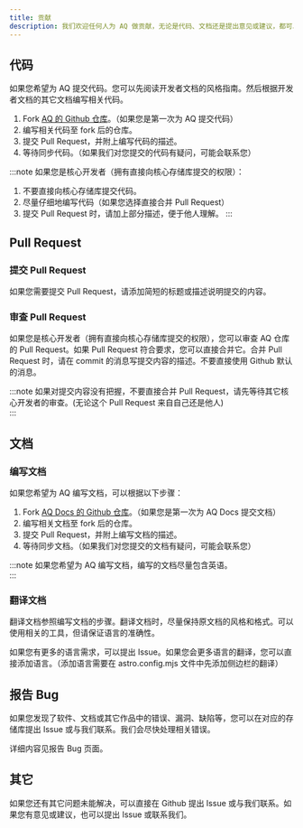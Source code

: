 ```yaml
---
title: 贡献
description: 我们欢迎任何人为 AQ 做贡献，无论是代码、文档还是提出意见或建议，都可以促进 AQ 的发展。这里会告诉你怎样为 AQ 做贡献。
---
```


## 代码
如果您希望为 AQ 提交代码。您可以先阅读开发者文档的风格指南。然后根据开发者文档的其它文档编写相关代码。<br/>

1. Fork [AQ 的 Github 仓库](https://github.com/aq-org/AQ)。（如果您是第一次为 AQ 提交代码）
2. 编写相关代码至 fork 后的仓库。
3. 提交 Pull Request，并附上编写代码的描述。
4. 等待同步代码。（如果我们对您提交的代码有疑问，可能会联系您）

:::note
如果您是核心开发者（拥有直接向核心存储库提交的权限）：
1. 不要直接向核心存储库提交代码。
2. 尽量仔细地编写代码（如果您选择直接合并 Pull Request）
3. 提交 Pull Request 时，请加上部分描述，便于他人理解。
:::

## Pull Request
### 提交 Pull Request
如果您需要提交 Pull Request，请添加简短的标题或描述说明提交的内容。<br/>

### 审查 Pull Request
如果您是核心开发者（拥有直接向核心存储库提交的权限），您可以审查 AQ 仓库的 Pull Request。如果 Pull Request 符合要求，您可以直接合并它。合并 Pull Request 时，请在 commit 的消息写提交内容的描述。不要直接使用 Github 默认的消息。<br/>

:::note
如果对提交内容没有把握，不要直接合并 Pull Request，请先等待其它核心开发者的审查。(无论这个 Pull Request 来自自己还是他人)<br/>
:::

## 文档
### 编写文档
如果您希望为 AQ 编写文档，可以根据以下步骤：<br/>

1. Fork [AQ Docs 的 Github 仓库](https://github.com/aq-org/docs)。（如果您是第一次为 AQ Docs 提交文档）
2. 编写相关文档至 fork 后的仓库。
3. 提交 Pull Request，并附上编写文档的描述。
4. 等待同步文档。（如果我们对您提交的文档有疑问，可能会联系您）

:::note
如果您希望为 AQ 编写文档，编写的文档尽量包含英语。<br/>
:::

### 翻译文档
翻译文档参照编写文档的步骤。翻译文档时，尽量保持原文档的风格和格式。可以使用相关的工具，但请保证语言的准确性。<br/>

如果您有更多的语言需求，可以提出 Issue。如果您会更多语言的翻译，您可以直接添加语言。（添加语言需要在 astro.config.mjs 文件中先添加侧边栏的翻译）<br/>

## 报告 Bug
如果您发现了软件、文档或其它作品中的错误、漏洞、缺陷等，您可以在对应的存储库提出 Issue 或与我们联系。我们会尽快处理相关错误。<br/>

详细内容见报告 Bug 页面。<br/>

## 其它
如果您还有其它问题未能解决，可以直接在 Github 提出 Issue 或与我们联系。如果您有意见或建议，也可以提出 Issue 或联系我们。<br/>